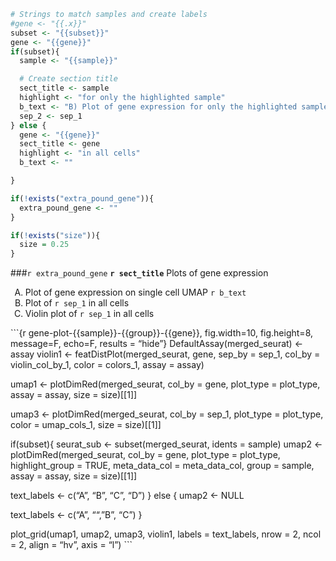 ```r

# Strings to match samples and create labels
#gene <- "{{.x}}"
subset <- "{{subset}}"
gene <- "{{gene}}"
if(subset){
  sample <- "{{sample}}"

  # Create section title
  sect_title <- sample
  highlight <- "for only the highlighted sample"
  b_text <- "B) Plot of gene expression for only the highlighted sample"
  sep_2 <- sep_1
} else {
  gene <- "{{gene}}"
  sect_title <- gene
  highlight <- "in all cells"
  b_text <- ""

}

if(!exists("extra_pound_gene")){
  extra_pound_gene <- ""
}

if(!exists("size")){
  size = 0.25
}


```

###`r extra_pound_gene` **`r sect_title`**
Plots of gene expression

A) Plot of gene expression on single cell UMAP
`r b_text`
C) Plot of `r sep_1` in all cells
D) Violin plot of `r sep_1` in all cells

```{r gene-plot-{{sample}}-{{group}}-{{gene}}, fig.width=10, fig.height=8, message=F, echo=F, results = "hide"}
DefaultAssay(merged_seurat) <- assay
violin1 <- featDistPlot(merged_seurat, gene, sep_by = sep_1,
                        col_by = violin_col_by_1, color = colors_1,
                        assay = assay)
                      

umap1 <- plotDimRed(merged_seurat, col_by = gene, plot_type = plot_type,
                    assay = assay, size = size)[[1]]

umap3 <- plotDimRed(merged_seurat, col_by = sep_1,
                    plot_type = plot_type, color = umap_cols_1,
                    size = size)[[1]]

if(subset){
  seurat_sub <- subset(merged_seurat, idents = sample)
  umap2 <- plotDimRed(merged_seurat, col_by = gene, plot_type = plot_type,
                      highlight_group = TRUE, meta_data_col = meta_data_col,
                      group = sample, assay = assay, size = size)[[1]]
  
  text_labels <- c("A", "B", "C", "D")
} else {
  umap2 <- NULL
  
  text_labels <- c("A", "", "B", "C")
}


plot_grid(umap1, umap2,
          umap3, violin1,
          labels = text_labels,
          nrow = 2,
          ncol = 2,
          align = "hv",
          axis = "l")
```
